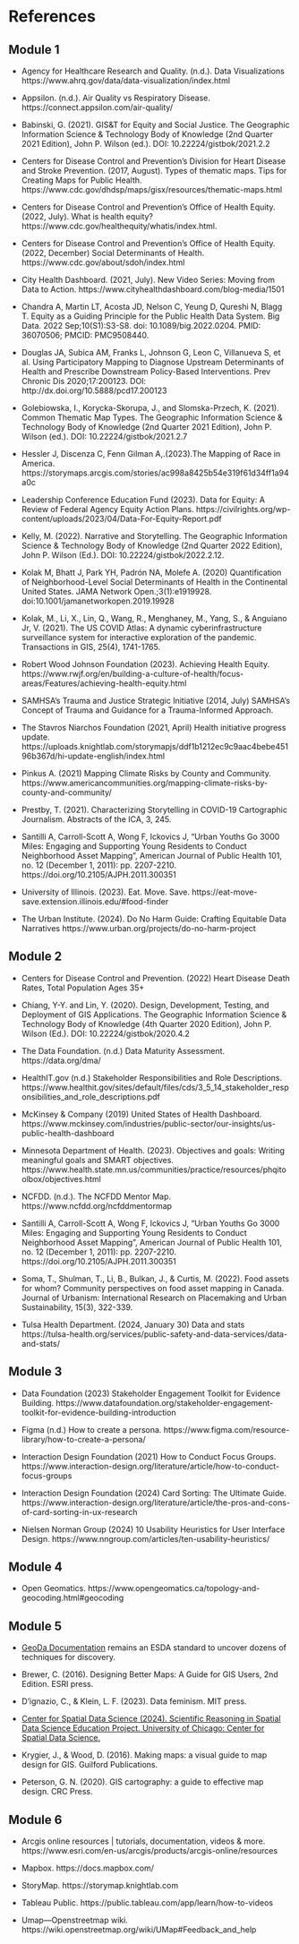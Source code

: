 # References {-} 

## Module 1 {-}

- Agency for Healthcare Research and Quality. (n.d.).  Data Visualizations https://www.ahrq.gov/data/data-visualization/index.html

- Appsilon. (n.d.). Air Quality vs Respiratory Disease. https://connect.appsilon.com/air-quality/

- Babinski, G. (2021).  GIS&T for Equity and Social Justice.  The Geographic Information Science & Technology Body of Knowledge (2nd Quarter 2021 Edition), John P. Wilson (ed.). DOI: 10.22224/gistbok/2021.2.2

- Centers for Disease Control and Prevention’s Division for Heart Disease and Stroke Prevention. (2017, August). Types of thematic maps. Tips for Creating Maps for Public Health. https://www.cdc.gov/dhdsp/maps/gisx/resources/thematic-maps.html

- Centers for Disease Control and Prevention’s Office of Health Equity. (2022, July). What is health equity? https://www.cdc.gov/healthequity/whatis/index.html. 

- Centers for Disease Control and Prevention’s Office of Health Equity. (2022, December) Social Determinants of Health.  https://www.cdc.gov/about/sdoh/index.html

- City Health Dashboard. (2021, July). New Video Series: Moving from Data to Action. https://www.cityhealthdashboard.com/blog-media/1501

- Chandra A, Martin LT, Acosta JD, Nelson C, Yeung D, Qureshi N, Blagg T. Equity as a Guiding Principle for the Public Health Data System. Big Data. 2022 Sep;10(S1):S3-S8. doi: 10.1089/big.2022.0204. PMID: 36070506; PMCID: PMC9508440.

- Douglas JA, Subica AM, Franks L, Johnson G, Leon C, Villanueva S, et al. Using Participatory Mapping to Diagnose Upstream Determinants of Health and Prescribe Downstream Policy-Based Interventions. Prev Chronic Dis 2020;17:200123. DOI: http://dx.doi.org/10.5888/pcd17.200123

- Golebiowska, I., Korycka-Skorupa, J., and Slomska-Przech, K. (2021). Common Thematic Map Types.  The Geographic Information Science & Technology Body of Knowledge (2nd Quarter 2021 Edition), John P. Wilson (ed.). DOI: 10.22224/gistbok/2021.2.7

- Hessler J, Discenza C, Fenn Gilman A,.(2023).The Mapping of Race in America. https://storymaps.arcgis.com/stories/ac998a8425b54e319f61d34ff1a94a0c 

- Leadership Conference Education Fund (2023). Data for Equity: A Review of Federal Agency Equity Action Plans. https://civilrights.org/wp-content/uploads/2023/04/Data-For-Equity-Report.pdf 

- Kelly, M. (2022). Narrative and Storytelling. The Geographic Information Science & Technology Body of Knowledge (2nd Quarter 2022 Edition), John P. Wilson (Ed.). DOI: 10.22224/gistbok/2022.2.12.

- Kolak M, Bhatt J, Park YH, Padrón NA, Molefe A. (2020) Quantification of Neighborhood-Level  Social Determinants of Health in the Continental United States. JAMA Network Open.;3(1):e1919928. doi:10.1001/jamanetworkopen.2019.19928

- Kolak, M., Li, X., Lin, Q., Wang, R., Menghaney, M., Yang, S., & Anguiano Jr, V. (2021). The US COVID   Atlas: A dynamic cyberinfrastructure surveillance system for interactive exploration of the pandemic. Transactions in GIS, 25(4), 1741-1765.

- Robert Wood Johnson Foundation (2023). Achieving Health Equity. https://www.rwjf.org/en/building-a-culture-of-health/focus-areas/Features/achieving-health-equity.html

- SAMHSA’s Trauma and Justice Strategic Initiative (2014, July) SAMHSA’s Concept of Trauma and Guidance for a Trauma-Informed Approach.

- The Stavros Niarchos Foundation (2021, April) Health initiative progress update. https://uploads.knightlab.com/storymapjs/ddf1b1212ec9c9aac4bebe45196b367d/hi-update-english/index.html

- Pinkus A. (2021) Mapping Climate Risks by County and Community. https://www.americancommunities.org/mapping-climate-risks-by-county-and-community/

- Prestby, T. (2021). Characterizing Storytelling in COVID-19 Cartographic Journalism. Abstracts of the ICA, 3, 245.

- Santilli A, Carroll-Scott A, Wong F, Ickovics J, “Urban Youths Go 3000 Miles: Engaging and Supporting Young Residents to Conduct Neighborhood Asset Mapping”, American Journal of Public Health 101, no. 12 (December 1, 2011): pp. 2207-2210. https://doi.org/10.2105/AJPH.2011.300351

- University of Illinois. (2023). Eat. Move. Save. https://eat-move-save.extension.illinois.edu/#food-finder

- The Urban Institute. (2024). Do No Harm Guide: Crafting Equitable Data Narratives https://www.urban.org/projects/do-no-harm-project 


## Module 2 {-}

- Centers for Disease Control and Prevention. (2022) Heart Disease Death Rates, Total Population Ages 35+

- Chiang, Y-Y. and Lin, Y. (2020). Design, Development, Testing, and Deployment of GIS Applications.  The Geographic Information Science & Technology Body of Knowledge (4th Quarter 2020 Edition), John P. Wilson (Ed.). DOI: 10.22224/gistbok/2020.4.2 

- The Data Foundation. (n.d.) Data Maturity Assessment. https://data.org/dma/ 

- HealthIT.gov (n.d.) Stakeholder Responsibilities and Role Descriptions.  https://www.healthit.gov/sites/default/files/cds/3_5_14_stakeholder_responsibilities_and_role_descriptions.pdf 

- McKinsey & Company (2019) United States of Health Dashboard. https://www.mckinsey.com/industries/public-sector/our-insights/us-public-health-dashboard

- Minnesota Department of Health. (2023). Objectives and goals: Writing meaningful goals and SMART objectives. https://www.health.state.mn.us/communities/practice/resources/phqitoolbox/objectives.html 

- NCFDD. (n.d.). The NCFDD Mentor Map. https://www.ncfdd.org/ncfddmentormap

- Santilli A, Carroll-Scott A, Wong F, Ickovics J, “Urban Youths Go 3000 Miles: Engaging and Supporting Young Residents to Conduct Neighborhood Asset Mapping”, American Journal of Public Health 101, no. 12 (December 1, 2011): pp. 2207-2210. https://doi.org/10.2105/AJPH.2011.300351

- Soma, T., Shulman, T., Li, B., Bulkan, J., & Curtis, M. (2022). Food assets for whom? Community perspectives on food asset mapping in Canada. Journal of Urbanism: International Research on Placemaking and Urban Sustainability, 15(3), 322-339.

- Tulsa Health Department.  (2024, January 30) Data and stats https://tulsa-health.org/services/public-safety-and-data-services/data-and-stats/

## Module 3 {-}

- Data Foundation (2023) Stakeholder Engagement Toolkit for Evidence Building. https://www.datafoundation.org/stakeholder-engagement-toolkit-for-evidence-building-introduction

- Figma (n.d.) How to create a persona. https://www.figma.com/resource-library/how-to-create-a-persona/

- Interaction Design Foundation (2021) How to Conduct Focus Groups. https://www.interaction-design.org/literature/article/how-to-conduct-focus-groups

- Interaction Design Foundation (2024) Card Sorting: The Ultimate Guide. https://www.interaction-design.org/literature/article/the-pros-and-cons-of-card-sorting-in-ux-research

- Nielsen Norman Group (2024) 10 Usability Heuristics for User Interface Design. https://www.nngroup.com/articles/ten-usability-heuristics/

## Module 4 {-}

- Open Geomatics. https://www.opengeomatics.ca/topology-and-geocoding.html#geocoding 

## Module 5 {-}

- [GeoDa Documentation](https://geodacenter.github.io/documentation.html) remains an ESDA standard to uncover dozens of techniques for discovery.

- Brewer, C. (2016). Designing Better Maps: A Guide for GIS Users, 2nd Edition. ESRI press.

- D'ignazio, C., & Klein, L. F. (2023). Data feminism. MIT press.

- [Center for Spatial Data Science (2024). Scientific Reasoning in Spatial Data Science Education Project. University of Chicago: Center for Spatial Data Science.](https://spatial.uchicago.edu/education/scientific-reasoning)

- Krygier, J., & Wood, D. (2016). Making maps: a visual guide to map design for GIS. Guilford Publications.

- Peterson, G. N. (2020). GIS cartography: a guide to effective map design. CRC Press.

## Module 6 {-}

- Arcgis online resources | tutorials, documentation, videos & more. https://www.esri.com/en-us/arcgis/products/arcgis-online/resources

- Mapbox. https://docs.mapbox.com/

- StoryMap. https://storymap.knightlab.com

- Tableau Public. https://public.tableau.com/app/learn/how-to-videos

- Umap—Openstreetmap wiki. https://wiki.openstreetmap.org/wiki/UMap#Feedback_and_help
